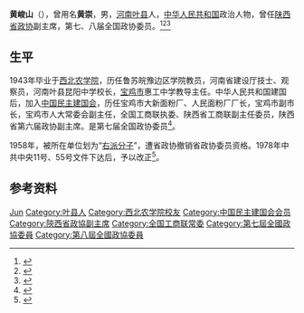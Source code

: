 {{Otheruses|other=蜀漢官員|黄崇}}
'''黄峻山'''（{{bd|1921年|}}），曾用名'''黄崇'''，男，[[河南|河南]][[叶县|叶县]]人，[[中华人民共和国|中华人民共和国]]政治人物，曾任[[陕西省政协|陕西省政协]]副主席，第七、八届全国政协委员。<ref>{{Cite book|title=历届全国政协委员人名辞典|author=|publisher=中国国际广播出版社|year=1996|isbn=9787507813746|location=北京|pages=286}}</ref><ref>{{cite book|title=中囯人名大辞典·现任党政军领导人物卷|author=廖盖隆等编|year=1990|publisher=上海辞书出版社|location=上海|page=}}</ref><ref>{{Cite book|title=中华人民共和国职官志|author=何虎生, 李耀东, 向常福主编|publisher=中国社会出版社|year=2003|isbn=9787800883934|location=北京|pages=}}</ref>

== 生平 ==
1943年毕业于[[西北农学院|西北农学院]]，历任鲁苏皖豫边区学院教员，河南省建设厅技士、观察员，河南叶县昆阳中学校长，[[宝鸡市|宝鸡市]]惠工中学教导主任。中华人民共和国建国后，加入[[中国民主建国会|中国民主建国会]]，历任宝鸡市大新面粉厂、人民面粉厂厂长，宝鸡市副市长，宝鸡市人大常委会副主任，全国工商联执委、陕西省工商联副主任委员，陕西省第六届政协副主席。是第七届全国政协委员<ref>{{Cite web |url=http://www.sxlib.org.cn/dfzy/wszl/sxswszlsxg/rwzl_5204/grcj_5205/201701/t20170122_609396.html |title=历届副主席简历——黄峻山(图) |dead-url=no }}</ref>。

1958年，被所在单位划为“[[右派分子|右派分子]]”，遭省政协撤销省政协委员资格。1978年中共中央11号、55号文件下达后，予以改正<ref>{{Cite web |url=http://www.sxlib.org.cn/dfzy/wszl/sxswszlsxg/zhl_5207/ryzzqkyhyjy_5210/201701/t20170122_608697.html |title=中国人民政治协商会议陕西省委员会——重要会议(一) |dead-url=no }}</ref>。

== 参考资料 ==
{{reflist}}

{{中国人物小作品}}
{{Navboxes 
| title  = 黄峻山在[[中华全国工商业联合会|中华全国工商业联合会]]的职务
| list1  =
{{中华全国工商业联合会第六届执行委员会}}
{{中华全国工商业联合会第七届执行委员会}}
}}

{{Authority control}}
{{DEFAULTSORT:Huang黄}}
[[Category:黄姓|Jun]]
[[Category:叶县人|Category:叶县人]]
[[Category:西北农学院校友|Category:西北农学院校友]]
[[Category:中国民主建国会会员|Category:中国民主建国会会员]]
[[Category:陝西省政協副主席|Category:陝西省政協副主席]]
[[Category:全国工商联常委|Category:全国工商联常委]]
[[Category:第七屆全國政協委員|Category:第七屆全國政協委員]]
[[Category:第八屆全國政協委員|Category:第八屆全國政協委員]]
